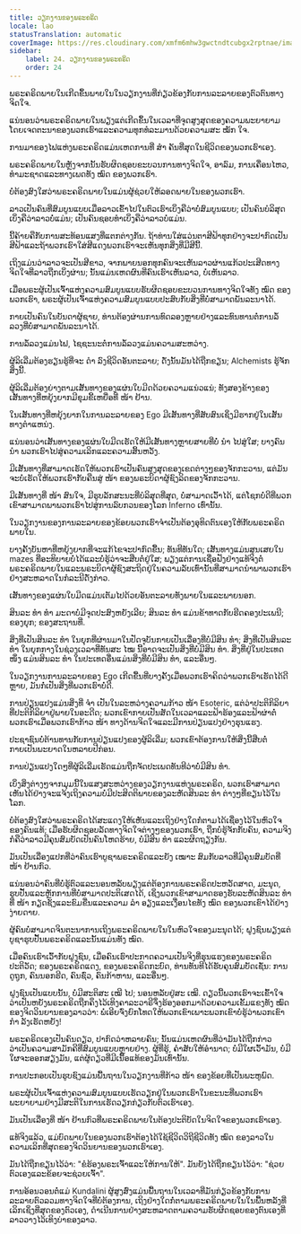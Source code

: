 ```yaml
---
title: ວຽກງານ​ຂອງ​ພຣະ​ຄຣິດ
locale: lao
statusTranslation: automatic
coverImage: https://res.cloudinary.com/xmfm6mhw3gwctndtcubgx2rptnae/image/upload/v1741354419/small_cover_la_gran_rebelion_28716e29d2.webp
sidebar:
    label: 24. ວຽກງານ​ຂອງ​ພຣະ​ຄຣິດ
    order: 24
---
```

ພຣະຄຣິດພາຍໃນເກີດຂຶ້ນພາຍໃນໃນວຽກງານທີ່ກ່ຽວຂ້ອງກັບການລະລາຍຂອງຕົວຕົນທາງຈິດໃຈ.

ແນ່ນອນວ່າພຣະຄຣິດພາຍໃນພຽງແຕ່ເກີດຂຶ້ນໃນເວລາທີ່ຈຸດສູງສຸດຂອງຄວາມພະຍາຍາມໂດຍເຈດຕະນາຂອງພວກເຮົາແລະຄວາມທຸກທໍລະມານດ້ວຍຄວາມສະ ໝັກ ໃຈ.

ການມາຂອງໄຟແຫ່ງພຣະຄຣິດແມ່ນເຫດການທີ່ ສຳ ຄັນທີ່ສຸດໃນຊີວິດຂອງພວກເຮົາເອງ.

ພຣະຄຣິດພາຍໃນຫຼັງຈາກນັ້ນຮັບຜິດຊອບຂະບວນການທາງຈິດໃຈ, ອາລົມ, ການເຄື່ອນໄຫວ, ທໍາມະຊາດແລະທາງເພດທັງ ໝົດ ຂອງພວກເຮົາ.

ບໍ່ຕ້ອງສົງໃສວ່າພຣະຄຣິດພາຍໃນແມ່ນຜູ້ຊ່ວຍໃຫ້ລອດພາຍໃນຂອງພວກເຮົາ.

ລາວເປັນຄົນທີ່ສົມບູນແບບເມື່ອລາວເຂົ້າໄປໃນຕົວເຮົາເບິ່ງຄືວ່າບໍ່ສົມບູນແບບ; ເປັນຄົນບໍລິສຸດເບິ່ງຄືວ່າລາວບໍ່ແມ່ນ; ເປັນຄົນຊອບທໍາເບິ່ງຄືວ່າລາວບໍ່ແມ່ນ.

ນີ້ຄ້າຍຄືກັບການສະທ້ອນແສງທີ່ແຕກຕ່າງກັນ. ຖ້າທ່ານໃສ່ແວ່ນຕາສີຟ້າທຸກຢ່າງຈະປາກົດເປັນສີຟ້າແລະຖ້າພວກເຮົາໃສ່ສີແດງພວກເຮົາຈະເຫັນທຸກສິ່ງທີ່ມີສີນີ້.

ເຖິງແມ່ນວ່າລາວຈະເປັນສີຂາວ, ຈາກພາຍນອກທຸກຄົນຈະເຫັນລາວຜ່ານແກ້ວປະເສີດທາງຈິດໃຈທີ່ລາວຖືກເບິ່ງຜ່ານ; ນັ້ນແມ່ນເຫດຜົນທີ່ຄົນເຮົາເຫັນລາວ, ບໍ່ເຫັນລາວ.

ເມື່ອພຣະຜູ້ເປັນເຈົ້າແຫ່ງຄວາມສົມບູນແບບຮັບຜິດຊອບຂະບວນການທາງຈິດໃຈທັງ ໝົດ ຂອງພວກເຮົາ, ພຣະຜູ້ເປັນເຈົ້າແຫ່ງຄວາມສົມບູນແບບປະສົບກັບສິ່ງທີ່ບໍ່ສາມາດພັນລະນາໄດ້.

ກາຍເປັນຄົນໃນບັນດາຜູ້ຊາຍ, ທ່ານຕ້ອງຜ່ານການທົດລອງຫຼາຍຢ່າງແລະທົນທານຕໍ່ການລໍ້ລວງທີ່ບໍ່ສາມາດພັນລະນາໄດ້.

ການລໍ້ລວງແມ່ນໄຟ, ໄຊຊະນະຕໍ່ການລໍ້ລວງແມ່ນຄວາມສະຫວ່າງ.

ຜູ້ລິເລີ່ມຕ້ອງຮຽນຮູ້ທີ່ຈະ ດຳ ລົງຊີວິດອັນຕະລາຍ; ດັ່ງນັ້ນມັນໄດ້ຖືກຂຽນ; Alchemists ຮູ້ຈັກສິ່ງນີ້.

ຜູ້ລິເລີ່ມຕ້ອງຍ່າງຕາມເສັ້ນທາງຂອງແຜ່ນໃບມີດດ້ວຍຄວາມແນ່ວແນ່; ທັງສອງຂ້າງຂອງເສັ້ນທາງທີ່ຫຍຸ້ງຍາກມີຂຸມຂີ້ເຫຍື່ອທີ່ ໜ້າ ຢ້ານ.

ໃນເສັ້ນທາງທີ່ຫຍຸ້ງຍາກໃນການລະລາຍຂອງ Ego ມີເສັ້ນທາງທີ່ສັບສົນເຊິ່ງມີຮາກຢູ່ໃນເສັ້ນທາງຕໍາແຫນ່ງ.

ແນ່ນອນວ່າເສັ້ນທາງຂອງແຜ່ນໃບມີດເຮັດໃຫ້ມີເສັ້ນທາງຫຼາຍສາຍທີ່ບໍ່ ນຳ ໄປສູ່ໃສ; ບາງຄົນ ນຳ ພວກເຮົາໄປສູ່ຄວາມເລິກແລະຄວາມສິ້ນຫວັງ.

ມີເສັ້ນທາງທີ່ສາມາດເຮັດໃຫ້ພວກເຮົາເປັນຄົນສູງສຸດຂອງເຂດຕ່າງໆຂອງຈັກກະວານ, ແຕ່ມັນຈະບໍ່ເຮັດໃຫ້ພວກເຮົາກັບຄືນສູ່ ໜ້າ ຂອງພຣະບິດາຜູ້ຊົງລິດຂອງຈັກກະວານ.

ມີເສັ້ນທາງທີ່ ໜ້າ ສົນໃຈ, ມີຮູບລັກສະນະທີ່ບໍລິສຸດທີ່ສຸດ, ບໍ່ສາມາດເວົ້າໄດ້, ແຕ່ໂຊກບໍ່ດີທີ່ພວກເຂົາສາມາດພາພວກເຮົາໄປສູ່ການລົບກວນຂອງໂລກ Inferno ເທົ່ານັ້ນ.

ໃນວຽກງານຂອງການລະລາຍຂອງຂ້ອຍພວກເຮົາຈໍາເປັນຕ້ອງອຸທິດຕົນເອງໃຫ້ກັບພຣະຄຣິດພາຍໃນ.

ບາງຄັ້ງບັນຫາທີ່ຫຍຸ້ງຍາກທີ່ຈະແກ້ໄຂຈະປາກົດຂື້ນ; ທັນທີທັນໃດ; ເສັ້ນທາງແມ່ນສູນເສຍໃນ mazes ທີ່ອະທິບາຍບໍ່ໄດ້ແລະບໍ່ຮູ້ວ່າຈະສືບຕໍ່ຢູ່ໃສ; ພຽງແຕ່ການເຊື່ອຟັງຢ່າງແທ້ຈິງຕໍ່ພຣະຄຣິດພາຍໃນແລະພຣະບິດາຜູ້ຊົງສະຖິດຢູ່ໃນຄວາມລັບເທົ່ານັ້ນທີ່ສາມາດນໍາພາພວກເຮົາຢ່າງສະຫລາດໃນກໍລະນີດັ່ງກ່າວ.

ເສັ້ນທາງຂອງແຜ່ນໃບມີດແມ່ນເຕັມໄປດ້ວຍອັນຕະລາຍທັງພາຍໃນແລະພາຍນອກ.

ສິນລະ ທຳ ທຳ ມະດາບໍ່ມີຈຸດປະສົງຫຍັງເລີຍ; ສິນລະ ທຳ ແມ່ນຂ້າທາດກັບຮີດຄອງປະເພນີ; ຂອງຍຸກ; ຂອງສະຖານທີ່.

ສິ່ງທີ່ເປັນສິນລະ ທຳ ໃນຍຸກທີ່ຜ່ານມາໃນປັດຈຸບັນກາຍເປັນເລື່ອງທີ່ບໍ່ມີສິນ ທຳ; ສິ່ງທີ່ເປັນສິນລະ ທຳ ໃນຍຸກກາງໃນຊ່ວງເວລາທີ່ທັນສະ ໄໝ ນີ້ອາດຈະເປັນສິ່ງທີ່ບໍ່ມີສິນ ທຳ. ສິ່ງທີ່ຢູ່ໃນປະເທດ ໜຶ່ງ ແມ່ນສິນລະ ທຳ ໃນປະເທດອື່ນແມ່ນສິ່ງທີ່ບໍ່ມີສິນ ທຳ, ແລະອື່ນໆ.

ໃນວຽກງານການລະລາຍຂອງ Ego ເກີດຂື້ນທີ່ບາງຄັ້ງເມື່ອພວກເຮົາຄິດວ່າພວກເຮົາເຮັດໄດ້ດີຫຼາຍ, ມັນກໍ່ເປັນສິ່ງທີ່ພວກເຮົາບໍ່ດີ.

ການປ່ຽນແປງແມ່ນສິ່ງທີ່ ຈຳ ເປັນໃນລະຫວ່າງຄວາມກ້າວ ໜ້າ Esoteric, ແຕ່ວ່າປະຕິກິລິຍາທີ່ປະຕິກິລິຍາຢູ່ພາຍໃນອະດີດ; ພວກເຂົາກາຍເປັນສັດໃນເວລາແລະຟ້າຮ້ອງແລະຟ້າຜ່າຕໍ່ພວກເຮົາເມື່ອພວກເຮົາກ້າວ ໜ້າ ທາງດ້ານຈິດໃຈແລະມີການປ່ຽນແປງຢ່າງຮຸນແຮງ.

ປະຊາຊົນບໍ່ຕ້ານທານກັບການປ່ຽນແປງຂອງຜູ້ລິເລີ່ມ; ພວກເຂົາຕ້ອງການໃຫ້ສິ່ງນີ້ສືບຕໍ່ກາຍເປັນພະຍາດໃນຫລາຍປີກ່ອນ.

ການປ່ຽນແປງໃດໆທີ່ຜູ້ລິເລີ່ມເຮັດແມ່ນຖືກຈັດປະເພດທັນທີວ່າບໍ່ມີສິນ ທຳ.

ເບິ່ງສິ່ງຕ່າງໆຈາກມຸມນີ້ໃນແສງສະຫວ່າງຂອງວຽກງານແຫ່ງພຣະຄຣິດ, ພວກເຮົາສາມາດເຫັນໄດ້ຢ່າງຈະແຈ້ງເຖິງຄວາມບໍ່ມີປະສິດຕິພາບຂອງລະຫັດສິນລະ ທຳ ຕ່າງໆທີ່ຂຽນໄວ້ໃນໂລກ.

ບໍ່ຕ້ອງສົງໃສວ່າພຣະຄຣິດໄດ້ສະແດງໃຫ້ເຫັນແລະເຖິງຢ່າງໃດກໍ່ຕາມໄດ້ເຊື່ອງໄວ້ໃນຫົວໃຈຂອງຄົນແທ້; ເມື່ອຮັບຜິດຊອບລັດທາງຈິດໃຈຕ່າງໆຂອງພວກເຮົາ, ຖືກບໍ່ຮູ້ຈັກກັບຄົນ, ຄວາມຈິງກໍ່ຄືວ່າລາວມີຄຸນສົມບັດເປັນຄົນໂຫດຮ້າຍ, ບໍ່ມີສິນ ທຳ ແລະຜິດຖຽງກັນ.

ມັນເປັນເລື່ອງແປກທີ່ວ່າຄົນເຮົາບູຊາພຣະຄຣິດແລະຍັງ ເໝາະ ສົມກັບລາວທີ່ມີຄຸນສົມບັດທີ່ ໜ້າ ຢ້ານກົວ.

ແນ່ນອນວ່າຄົນທີ່ບໍ່ຮູ້ຕົວແລະນອນຫລັບພຽງແຕ່ຕ້ອງການພຣະຄຣິດປະຫວັດສາດ, ມະນຸດ, ຮູບປັ້ນແລະຫຼັກການທີ່ບໍ່ສາມາດປະຕິເສດໄດ້, ເຊິ່ງພວກເຂົາສາມາດຮອງຮັບລະຫັດສິນລະ ທຳ ທີ່ ໜ້າ ກຽດຊັງແລະຂົມຂື່ນແລະຄວາມ ລຳ ອຽງແລະເງື່ອນໄຂທັງ ໝົດ ຂອງພວກເຂົາໄດ້ຢ່າງງ່າຍດາຍ.

ຜູ້ຄົນບໍ່ສາມາດຈິນຕະນາການເຖິງພຣະຄຣິດພາຍໃນໃນຫົວໃຈຂອງມະນຸດໄດ້; ຝູງຊົນພຽງແຕ່ບູຊາຮູບປັ້ນພຣະຄຣິດແລະນັ້ນແມ່ນທັງ ໝົດ.

ເມື່ອຄົນເຮົາເວົ້າກັບຝູງຊົນ, ເມື່ອຄົນເຮົາປະກາດຄວາມເປັນຈິງທີ່ຮຸນແຮງຂອງພຣະຄຣິດປະຕິວັດ; ຂອງພຣະຄຣິດແດງ, ຂອງພຣະຄຣິດກະບົດ, ທ່ານທັນທີໄດ້ຮັບຄຸນສົມບັດເຊັ່ນ: ການດູຖູກ, ຄົນນອກຮີດ, ຄົນຊົ່ວ, ຄົນກ້າຫານ, ແລະອື່ນໆ.

ຝູງຊົນເປັນແບບນັ້ນ, ບໍ່ມີສະຕິສະ ເໝີ ໄປ; ນອນຫລັບຢູ່ສະ ເໝີ. ດຽວນີ້ພວກເຮົາຈະເຂົ້າໃຈວ່າເປັນຫຍັງພຣະຄຣິດຖືກຄຶງໄວ້ເທິງຄາລະວາຣີຈຶ່ງຮ້ອງອອກມາດ້ວຍຄວາມເຂັ້ມແຂງທັງ ໝົດ ຂອງຈິດວິນຍານຂອງລາວວ່າ: ພໍ່ເອີຍຈົ່ງຍົກໂທດໃຫ້ພວກເຂົາເພາະພວກເຂົາບໍ່ຮູ້ວ່າພວກເຂົາ ກຳ ລັງເຮັດຫຍັງ!

ພຣະຄຣິດເອງເປັນຄົນດຽວ, ປາກົດວ່າຫລາຍຄົນ; ນັ້ນແມ່ນເຫດຜົນທີ່ວ່າມັນໄດ້ຖືກກ່າວວ່າເປັນຄວາມສາມັກຄີທີ່ສົມບູນແບບຫຼາຍຢ່າງ. ຜູ້ທີ່ຮູ້, ຄໍາສັບໃຫ້ອໍານາດ; ບໍ່ມີໃຜເວົ້າມັນ, ບໍ່ມີໃຜຈະອອກສຽງມັນ, ແຕ່ຜູ້ດຽວທີ່ມີເນື້ອແທ້ຂອງມັນເທົ່ານັ້ນ.

ການປະກອບເປັນຮູບຊົງແມ່ນພື້ນຖານໃນວຽກງານທີ່ກ້າວ ໜ້າ ຂອງຂ້ອຍທີ່ເປັນພະຫູພົດ.

ພຣະຜູ້ເປັນເຈົ້າແຫ່ງຄວາມສົມບູນແບບເຮັດວຽກຢູ່ໃນພວກເຮົາໃນຂະນະທີ່ພວກເຮົາພະຍາຍາມຢ່າງມີສະຕິໃນການເຮັດວຽກກ່ຽວກັບຕົວເຮົາເອງ.

ມັນເປັນເລື່ອງທີ່ ໜ້າ ຢ້ານກົວທີ່ພຣະຄຣິດພາຍໃນຕ້ອງປະຕິບັດໃນຈິດໃຈຂອງພວກເຮົາເອງ.

ແທ້ຈິງແລ້ວ, ແມ່ບົດພາຍໃນຂອງພວກເຮົາຕ້ອງໄດ້ໃຊ້ຊີວິດວິຖີຊີວິດທັງ ໝົດ ຂອງລາວໃນຄວາມເລິກທີ່ສຸດຂອງຈິດວິນຍານຂອງພວກເຮົາເອງ.

ມັນໄດ້ຖືກຂຽນໄວ້ວ່າ: "ຂໍຮ້ອງພຣະເຈົ້າແລະໃຫ້ການໃຫ້". ມັນຍັງໄດ້ຖືກຂຽນໄວ້ວ່າ: "ຊ່ວຍຕົວເອງແລະຂ້ອຍຈະຊ່ວຍເຈົ້າ".

ການອ້ອນວອນຕໍ່ແມ່ Kundalini ຜູ້ສູງສົ່ງແມ່ນພື້ນຖານໃນເວລາທີ່ມັນກ່ຽວຂ້ອງກັບການລະລາຍຕົວລວມທາງຈິດໃຈທີ່ບໍ່ຕ້ອງການ, ເຖິງຢ່າງໃດກໍ່ຕາມພຣະຄຣິດພາຍໃນໃນພື້ນຫລັງທີ່ເລິກເຊິ່ງທີ່ສຸດຂອງຕົວເອງ, ດໍາເນີນການຢ່າງສະຫລາດຕາມຄວາມຮັບຜິດຊອບຂອງຕົນເອງທີ່ລາວວາງໄວ້ເທິງບ່າຂອງລາວ.

